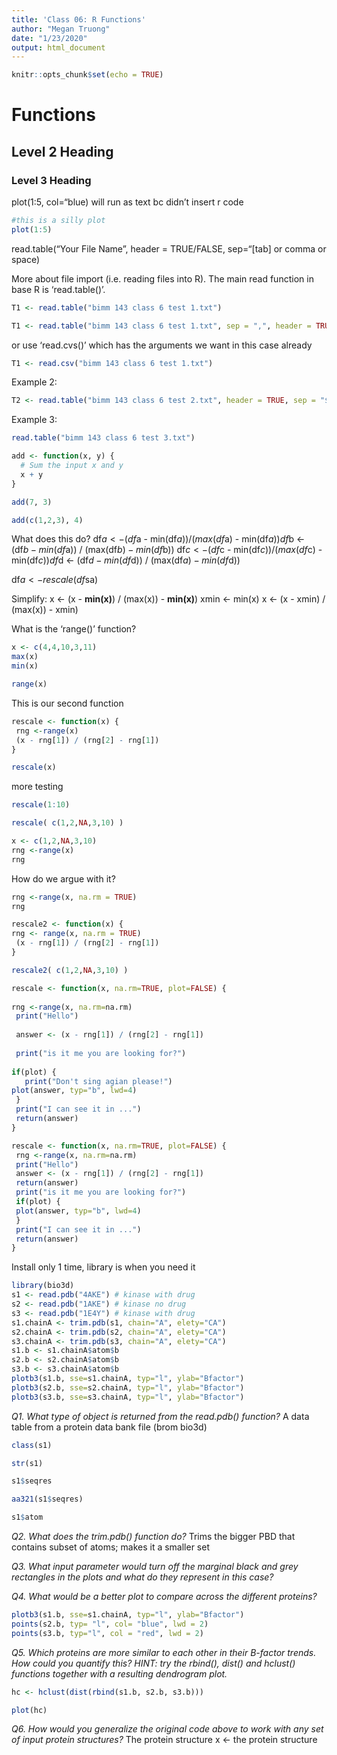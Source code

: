 ```yaml
---
title: 'Class 06: R Functions'
author: "Megan Truong"
date: "1/23/2020"
output: html_document
---
```


```r
knitr::opts_chunk$set(echo = TRUE)
```

# Functions

## Level 2 Heading

### Level 3 Heading

plot(1:5, col="blue) will run as text bc didn't insert r code

```r
#this is a silly plot
plot(1:5)
```

read.table("Your File Name", header = TRUE/FALSE, sep="\t"[tab] or comma or space)


More about file import (i.e. reading files into R). The main read function in base R is 'read.table()'. 

```r
T1 <- read.table("bimm 143 class 6 test 1.txt")
```

```r
T1 <- read.table("bimm 143 class 6 test 1.txt", sep = ",", header = TRUE)
```

or use 'read.cvs()' which has the arguments we want in this case already
```r
T1 <- read.csv("bimm 143 class 6 test 1.txt")
```


Example 2:
```r
T2 <- read.table("bimm 143 class 6 test 2.txt", header = TRUE, sep = "$")
```

Example 3: 
```r
read.table("bimm 143 class 6 test 3.txt")
```


```r
add <- function(x, y) {
  # Sum the input x and y
  x + y
}
```

```r
add(7, 3)
```


```r
add(c(1,2,3), 4)
```

What does this do?
df$a <- (df$a - min(df$a)) / (max(df$a) - min(df$a))
df$b <- (df$b - min(df$a)) / (max(df$b) - min(df$b))
df$c <- (df$c - min(df$c)) / (max(df$c) - min(df$c))
df$d <- (df$d - min(df$d)) / (max(df$a) - min(df$d))

df$a <- rescale(df$sa)

Simplify:
x <- (x - **min(x)**) / (max(x)) - **min(x)**)
xmin <- min(x)
x <- (x - xmin) / (max(x)) - xmin)

What is the 'range()' function?
```r
x <- c(4,4,10,3,11)
max(x)
min(x)
```


```r
range(x)
```

This is our second function
```r
rescale <- function(x) {
 rng <-range(x)
 (x - rng[1]) / (rng[2] - rng[1])
}
```

```r
rescale(x)
```

more testing
```r
rescale(1:10)
```

```r
rescale( c(1,2,NA,3,10) )
```

```r
x <- c(1,2,NA,3,10)
rng <-range(x)
rng
```

How do we argue with it?
```r
rng <-range(x, na.rm = TRUE)
rng
```


```r

rescale2 <- function(x) {
rng <- range(x, na.rm = TRUE)
 (x - rng[1]) / (rng[2] - rng[1])
}

```


```r
rescale2( c(1,2,NA,3,10) )
```


```r
rescale <- function(x, na.rm=TRUE, plot=FALSE) {
  
rng <-range(x, na.rm=na.rm)
 print("Hello")
 
 answer <- (x - rng[1]) / (rng[2] - rng[1])
 
 print("is it me you are looking for?")
 
if(plot) {
   print("Don't sing agian please!")
plot(answer, typ="b", lwd=4)
 }
 print("I can see it in ...")
 return(answer)
}
```


```r
rescale <- function(x, na.rm=TRUE, plot=FALSE) {
 rng <-range(x, na.rm=na.rm)
 print("Hello")
 answer <- (x - rng[1]) / (rng[2] - rng[1])
 return(answer)
 print("is it me you are looking for?")
 if(plot) {
 plot(answer, typ="b", lwd=4)
 }
 print("I can see it in ...")
 return(answer)
}
```




Install only 1 time, library is when you need it
```r
library(bio3d)
s1 <- read.pdb("4AKE") # kinase with drug
s2 <- read.pdb("1AKE") # kinase no drug
s3 <- read.pdb("1E4Y") # kinase with drug
s1.chainA <- trim.pdb(s1, chain="A", elety="CA")
s2.chainA <- trim.pdb(s2, chain="A", elety="CA")
s3.chainA <- trim.pdb(s3, chain="A", elety="CA")
s1.b <- s1.chainA$atom$b
s2.b <- s2.chainA$atom$b
s3.b <- s3.chainA$atom$b
plotb3(s1.b, sse=s1.chainA, typ="l", ylab="Bfactor")
plotb3(s2.b, sse=s2.chainA, typ="l", ylab="Bfactor")
plotb3(s3.b, sse=s3.chainA, typ="l", ylab="Bfactor")

```

*Q1. What type of object is returned from the read.pdb() function?*
A data table from a protein data bank file (brom bio3d)
```r
class(s1)
```
```r
str(s1)
```

```r
s1$seqres
```

```r
aa321(s1$seqres)
```

```r
s1$atom
```


*Q2. What does the trim.pdb() function do?*
Trims the bigger PBD that contains subset of atoms; makes it a smaller set


*Q3. What input parameter would turn off the marginal black and grey rectangles in the plots and what do they represent in this case?*



*Q4. What would be a better plot to compare across the different proteins?*
```r
plotb3(s1.b, sse=s1.chainA, typ="l", ylab="Bfactor")
points(s2.b, typ= "l", col= "blue", lwd = 2)
points(s3.b, typ="l", col = "red", lwd = 2)
```



*Q5. Which proteins are more similar to each other in their B-factor trends. How could you quantify this? HINT: try the rbind(), dist() and hclust() functions together with a resulting dendrogram plot.*

```r
hc <- hclust(dist(rbind(s1.b, s2.b, s3.b)))
```

```r
plot(hc)
```


*Q6. How would you generalize the original code above to work with any set of input protein structures?*
The protein structure
x <- the protein structure












